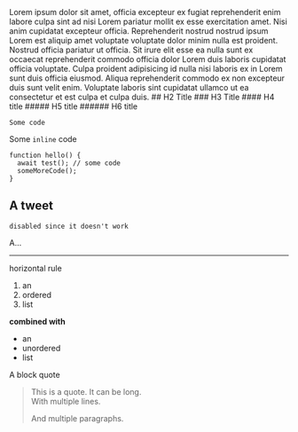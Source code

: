 
<PostContent>
Lorem ipsum dolor sit amet, officia excepteur ex fugiat reprehenderit enim labore culpa sint ad nisi Lorem pariatur mollit ex esse exercitation amet. Nisi anim cupidatat excepteur officia. Reprehenderit nostrud nostrud ipsum Lorem est aliquip amet voluptate voluptate dolor minim nulla est proident. Nostrud officia pariatur ut officia. Sit irure elit esse ea nulla sunt ex occaecat reprehenderit commodo officia dolor Lorem duis laboris cupidatat officia voluptate. Culpa proident adipisicing id nulla nisi laboris ex in Lorem sunt duis officia eiusmod. Aliqua reprehenderit commodo ex non excepteur duis sunt velit enim. Voluptate laboris sint cupidatat ullamco ut ea consectetur et est culpa et culpa duis.
## H2 Title
### H3 Title
#### H4 title
##### H5 title
###### H6 title

```
Some code
```

Some `inline` code


```
function hello() {
  await test(); // some code
  someMoreCode();
}
```

## A tweet

```
disabled since it doesn't work
```

A…

***

horizontal rule

1. an
2. ordered
3. list

**combined with**

- an
- unordered
- list

A block quote

> This is a quote. It can be long.  
> With multiple lines.
>
> And multiple paragraphs.
</PostContent>
